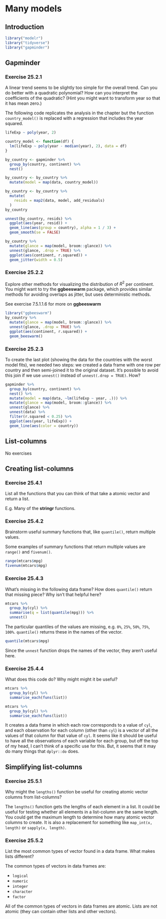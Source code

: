 # Many models

## Introduction

```r
library("modelr")
library("tidyverse")
library("gapminder")
```

## Gapminder

### Exercise <span class="exercise-number">25.2.1</span> {.unnumbered .exercise}

<div class="question">
A linear trend seems to be slightly too simple for the overall trend. Can you do better with a quadratic polynomial? How can you interpret the coefficients of the quadratic? (Hint you might want to transform year so that it has mean zero.)
</div>

<div class="answer">
The following code replicates the analysis in the chapter but the function `country_model()` is replaced with a regression that includes the year squared.
```r
lifeExp ~ poly(year, 2)
```

```r
country_model <- function(df) {
  lm(lifeExp ~ poly(year - median(year), 2), data = df)
}

by_country <- gapminder %>%
  group_by(country, continent) %>%
  nest()

by_country <- by_country %>%
  mutate(model = map(data, country_model))
```

```r
by_country <- by_country %>%
  mutate(
    resids = map2(data, model, add_residuals)
  )
by_country
```

```r
unnest(by_country, resids) %>%
  ggplot(aes(year, resid)) +
  geom_line(aes(group = country), alpha = 1 / 3) +
  geom_smooth(se = FALSE)
```

```r
by_country %>%
  mutate(glance = map(model, broom::glance)) %>%
  unnest(glance, .drop = TRUE) %>%
  ggplot(aes(continent, r.squared)) +
  geom_jitter(width = 0.5)
```
</div>

### Exercise <span class="exercise-number">25.2.2</span> {.unnumbered .exercise}

<div class="question">
Explore other methods for visualizing the distribution of $R^2$ per continent. You might want to try the **ggbeeswarm** package, which provides similar methods for avoiding overlaps as jitter, but uses deterministic methods.
</div>

<div class="answer">

See exercise 7.5.1.1.6 for more on **ggbeeswarm**

```r
library("ggbeeswarm")
by_country %>%
  mutate(glance = map(model, broom::glance)) %>%
  unnest(glance, .drop = TRUE) %>%
  ggplot(aes(continent, r.squared)) +
  geom_beeswarm()
```

</div>

### Exercise <span class="exercise-number">25.2.3</span> {.unnumbered .exercise}

<div class="question">

To create the last plot (showing the data for the countries with the worst model fits),
we needed two steps: we created a data frame with one row per country and
then semi-joined it to the original dataset. 
It’s possible to avoid this join if we use `unnest()` instead of `unnest(.drop = TRUE)`. How?

</div>

<div class="answer">

```r
gapminder %>%
  group_by(country, continent) %>%
  nest() %>%
  mutate(model = map(data, ~lm(lifeExp ~ year, .))) %>%
  mutate(glance = map(model, broom::glance)) %>%
  unnest(glance) %>%
  unnest(data) %>%
  filter(r.squared < 0.25) %>%
  ggplot(aes(year, lifeExp)) +
  geom_line(aes(color = country))
```

</div>

## List-columns

No exercises

## Creating list-columns

### Exercise <span class="exercise-number">25.4.1</span> {.unnumbered .exercise}

<div class="question">
List all the functions that you can think of that take a atomic vector and return a list.
</div>

<div class="answer">

E.g. Many of the **stringr** functions.

</div>

### Exercise <span class="exercise-number">25.4.2</span> {.unnumbered .exercise}

<div class="question">
Brainstorm useful summary functions that, like `quantile()`, return multiple values.
</div>

<div class="answer">

Some examples of summary functions that return multiple values are `range()` and `fivenum()`.

```r
range(mtcars$mpg)
fivenum(mtcars$mpg)
```

</div>

### Exercise <span class="exercise-number">25.4.3</span> {.unnumbered .exercise}

<div class="question">
What’s missing in the following data frame? How does `quantile()` return that missing piece? Why isn’t that helpful here?

```r
mtcars %>%
  group_by(cyl) %>%
  summarise(q = list(quantile(mpg))) %>%
  unnest()
```
</div>

<div class="answer">

The particular quantiles of the values are missing, e.g. `0%`, `25%`, `50%`, `75%`, `100%`. `quantile()` returns these in the names of the vector.
```r
quantile(mtcars$mpg)
```

Since the `unnest` function drops the names of the vector, they aren't useful here.

</div>

### Exercise <span class="exercise-number">25.4.4</span> {.unnumbered .exercise}

<div class="question">
What does this code do?
Why might might it be useful?

```r
mtcars %>%
  group_by(cyl) %>%
  summarise_each(funs(list))
```
</div>

<div class="answer">

```r
mtcars %>%
  group_by(cyl) %>%
  summarise_each(funs(list))
```

It creates a data frame in which each row corresponds to a value of `cyl`,
and each observation for each column (other than `cyl`) is a vector of all the values of that column for that value of `cyl`.
It seems like it should be useful to have all the observations of each variable for each group, but off the top of my head, I can't think of a specific use for this.
But, it seems that it may do many things that `dplyr::do` does.

</div>

## Simplifying list-columns

### Exercise <span class="exercise-number">25.5.1</span> {.unnumbered .exercise}

<div class="question">
Why might the `lengths()` function be useful for creating atomic vector columns from list-columns?
</div>

<div class="answer">

The `lengths()` function gets the lengths of each element in a list.
It could be useful for testing whether all elements in a list-column are the same length.
You could get the maximum length to determine how many atomic vector columns to create.
It is also a replacement for something like `map_int(x, length)` or `sapply(x, length)`.

</div>

### Exercise <span class="exercise-number">25.5.2</span> {.unnumbered .exercise}

<div class="question">
List the most common types of vector found in a data frame.
What makes lists different?
</div>

<div class="answer">

The common types of vectors in data frames are:

-   `logical`
-   `numeric`
-   `integer`
-   `character`
-   `factor`

All of the common types of vectors in data frames are atomic. Lists are not atomic (they can contain other lists and other vectors).

</div>

<!-- match unopened div --><div>

